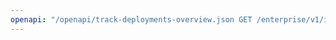 ---
openapi: "/openapi/track-deployments-overview.json GET /enterprise/v1/io-cloud/caas/deployments"
---
